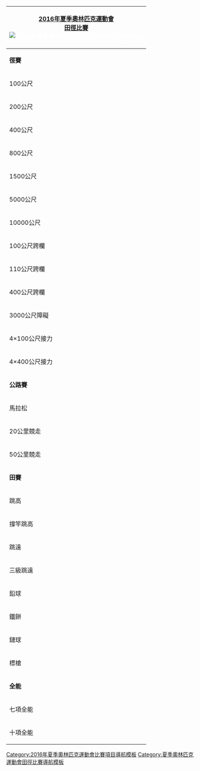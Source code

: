 {| style="padding:0.3em; float:right; margin-left:15px; border:1px solid #B8C7D9; background:#f5faff; font-size:90%; line-height:1.5em; clear: right;"
|- style="background:#cedff2; text-align:center;"
!colspan=5|<span style="color:#FFFFFF;">[[2016年夏季奧林匹克運動會]]<br>[[2016年夏季奧林匹克運動會田徑比賽|田徑比賽]]<br/>[[File:Athletics pictogram.svg|2008年夏季奥林匹克运动会田径项目图标|80px]]
|- style="background:#deeaf6; text-align:center;"
|colspan=5|'''徑賽'''
|-
|100公尺
|&nbsp;
|[[2016年夏季奧林匹克運動會田徑男子100公尺比賽|男子]]
|&nbsp;
|[[2016年夏季奧林匹克運動會田徑女子100公尺比賽|女子]]
|-
|200公尺
|&nbsp;
|[[2016年夏季奧林匹克運動會田徑男子200公尺比賽|男子]]
|&nbsp;
|[[2016年夏季奧林匹克運動會田徑女子200公尺比賽|女子]]
|-
|400公尺
|&nbsp;
|[[2016年夏季奧林匹克運動會田徑男子400公尺比賽|男子]]
|&nbsp;
|[[2016年夏季奧林匹克運動會田徑女子400公尺比賽|女子]]
|-
|800公尺
|&nbsp;
|[[2016年夏季奧林匹克運動會田徑男子800公尺比賽|男子]]
|&nbsp;
|[[2016年夏季奧林匹克運動會田徑女子800公尺比賽|女子]]
|-
|1500公尺
|&nbsp;
|[[2016年夏季奧林匹克運動會田徑男子1500公尺比賽|男子]]
|&nbsp;
|[[2016年夏季奧林匹克運動會田徑女子1500公尺比賽|女子]]
|-
|5000公尺
|&nbsp;
|[[2016年夏季奧林匹克運動會田徑男子5000公尺比賽|男子]]
|&nbsp;
|[[2016年夏季奧林匹克運動會田徑女子5000公尺比賽|女子]]
|-
|10000公尺
|&nbsp;
|[[2016年夏季奧林匹克運動會田徑男子10000公尺比賽|男子]]
|&nbsp;
|[[2016年夏季奧林匹克運動會田徑女子10000公尺比賽|女子]]
|-
|100公尺跨欄
|
|
|
|[[2016年夏季奧林匹克運動會田徑女子100公尺跨欄比賽|女子]]
|-
|110公尺跨欄
|
|[[2016年夏季奧林匹克運動會田徑男子110公尺跨欄比賽|男子]]
|
|
|-
|400公尺跨欄
|&nbsp;
|[[2016年夏季奧林匹克運動會田徑男子400公尺跨欄比賽|男子]]
|&nbsp;
|[[2016年夏季奧林匹克運動會田徑女子400公尺跨欄比賽|女子]]
|-
|3000公尺障礙
|&nbsp;
|[[2016年夏季奧林匹克運動會田徑男子3000公尺障礙賽|男子]]
|&nbsp;
|[[2016年夏季奧林匹克運動會田徑女子3000公尺障礙賽|女子]]
|-
|4×100公尺接力
|&nbsp;
|[[2016年夏季奧林匹克運動會田徑男子4×100公尺接力賽|男子]]
|&nbsp;
|[[2016年夏季奧林匹克運動會田徑女子4×100公尺接力賽|女子]]
|-
|4×400公尺接力
|&nbsp;
|[[2016年夏季奧林匹克運動會田徑男子4×400公尺接力賽|男子]]
|&nbsp;
|[[2016年夏季奧林匹克運動會田徑女子4×400公尺接力賽|女子]]
|- style="background:#deeaf6; text-align:center;"
|colspan=5|'''公路賽'''
|-
|馬拉松
|&nbsp;
|[[2016年夏季奧林匹克運動會田徑男子馬拉松比賽|男子]]
|&nbsp;
|[[2016年夏季奧林匹克運動會田徑女子馬拉松比賽|女子]]
|-
|20公里競走
|&nbsp;
|[[2016年夏季奧林匹克運動會田徑男子20公里競走比賽|男子]]
|&nbsp;
|[[2016年夏季奧林匹克運動會田徑女子20公里競走比賽|女子]]
|-
|50公里競走
|&nbsp;
|[[2016年夏季奧林匹克運動會田徑男子50公里競走比賽|男子]]
|&nbsp;
|
|- style="background:#deeaf6; text-align:center;"
|colspan=5|'''田賽'''
|-
|跳高
|&nbsp;
|[[2016年夏季奧林匹克運動會田徑男子跳高比賽|男子]]
|&nbsp;
|[[2016年夏季奧林匹克運動會田徑女子跳高比賽|女子]]
|-
|撐竿跳高
|&nbsp;
|[[2016年夏季奧林匹克運動會田徑男子撐竿跳高比賽|男子]]
|&nbsp;
|[[2016年夏季奧林匹克運動會田徑女子撐竿跳高比賽|女子]]
|-
|跳遠
|&nbsp;
|[[2016年夏季奧林匹克運動會田徑男子跳遠比賽|男子]]
|&nbsp;
|[[2016年夏季奧林匹克運動會田徑女子跳遠比賽|女子]]
|-
|三級跳遠
|&nbsp;
|[[2016年夏季奧林匹克運動會田徑男子三級跳遠比賽|男子]]
|&nbsp;
|[[2016年夏季奧林匹克運動會田徑女子三級跳遠比賽|女子]]
|-
|鉛球
|&nbsp;
|[[2016年夏季奧林匹克運動會田徑男子鉛球比賽|男子]]
|&nbsp;
|[[2016年夏季奧林匹克運動會田徑女子鉛球比賽|女子]]
|-
|鐵餅
|&nbsp;
|[[2016年夏季奧林匹克運動會田徑男子鐵餅比賽|男子]]
|&nbsp;
|[[2016年夏季奧林匹克運動會田徑女子鐵餅比賽|女子]]
|-
|鏈球
|&nbsp;
|[[2016年夏季奧林匹克運動會田徑男子鏈球比賽|男子]]
|&nbsp;
|[[2016年夏季奧林匹克運動會田徑女子鏈球比賽|女子]]
|-
|標槍
|&nbsp;
|[[2016年夏季奧林匹克運動會田徑男子標槍比賽|男子]]
|&nbsp;
|[[2016年夏季奧林匹克運動會田徑女子標槍比賽|女子]]
|- style="background:#deeaf6; text-align:center;"
|colspan=5|'''全能'''
|-
|七項全能
|&nbsp;
|
|&nbsp;
|[[2016年夏季奧林匹克運動會田徑女子七項全能比賽|女子]]
|-
|十項全能
|&nbsp;
|[[2016年夏季奧林匹克運動會田徑男子十項全能比賽|男子]]
|&nbsp;
|
|}<noinclude>
[[Category:2016年夏季奧林匹克運動會比賽項目導航模板]]
[[Category:夏季奧林匹克運動會田徑比賽導航模板]]
</noinclude>